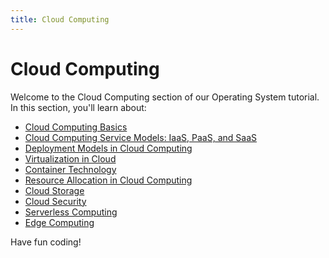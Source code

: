 ```yaml
---
title: Cloud Computing
---
```


# Cloud Computing

Welcome to the Cloud Computing section of our Operating System tutorial. In this section, you'll learn about:

- [Cloud Computing Basics](./0-cloud-computing-basics.mdx)
- [Cloud Computing Service Models: IaaS, PaaS, and SaaS](./1-service-models-iaas-paas-saas.mdx)
- [Deployment Models in Cloud Computing](./2-deployment-models.mdx)
- [Virtualization in Cloud](./3-virtualization-in-cloud.mdx)
- [Container Technology](./4-container-technology.mdx)
- [Resource Allocation in Cloud Computing](./5-resource-allocation.mdx)
- [Cloud Storage](./6-cloud-storage.mdx)
- [Cloud Security](./7-cloud-security.mdx)
- [Serverless Computing](./8-serverless-computing.mdx)
- [Edge Computing](./9-edge-computing.mdx)

Have fun coding!